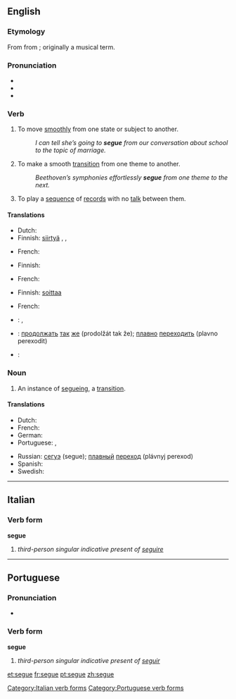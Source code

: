 ==English==
{{was wotd|2006|December|7}}

===Etymology===
From {{etyl|it|en}} {{term|seguire||to follow|lang=it}} from {{etyl|la|en}} {{term|sequor|lang=la}}; originally a musical term.

===Pronunciation===
* {{IPA|/ˈsɛɡweɪ/|}}
* {{audio|en-us-segue.ogg|Audio (US)}}
* {{homophones|lang=en|Segway}}

===Verb===
{{en-verb|segues|segueing|segued|segued}}

# To move [[smoothly]] from one state or subject to another.
#: ''I can tell she’s going to '''segue''' from our conversation about school to the topic of marriage.''
# {{context|music|lang=en}} To make a smooth [[transition]] from one theme to another.
#: ''Beethoven’s symphonies effortlessly '''segue''' from one theme to the next.''
# {{context|of a disk jockey|lang=en}} To play a [[sequence]] of [[record]]s with no [[talk]] between them.

====Translations====
{{trans-top|to move smoothly from one topic to another}}
* Dutch: {{t+|nl|van}} {{t+|nl|thema}} {{t+|nl|wisselen}}
* Finnish: [[siirtyä#Finnish|siirtyä]] {{t|fi|juohevasti}}, {{t|fi|sujuvasti}}, {{t|fi|huomaamatta}}
{{trans-mid}}
* French: {{t+|fr|enchaîner}}
{{trans-bottom}}

{{trans-top|music: to move smoothly from one theme to another}}
* Finnish: {{t+|fi|liukua}}
{{trans-mid}}
* French: {{t+|fr|enchaîner}}
{{trans-bottom}}

{{trans-top|to play a sequence of records without talking in between}}
* Finnish: [[soittaa#Finnish|soittaa]] {{t+|fi|putkeen}}
{{trans-mid}}
* French: {{t+|fr|enchaîner}}
{{trans-bottom}}

{{checktrans-top}}
* {{ttbc|pt}}: {{t+|pt|passar}}, {{t+|pt|mudar}}
* {{ttbc|ru}}: [[продолжать]] [[так]] [[же]] (prodolžát tak že); [[плавно]] [[переходить]] (plavno perexodit)
{{trans-mid}}
* {{ttbc|es}}: {{t|es|transición suave}}
{{trans-bottom}}

===Noun===
{{en-noun}}

# An instance of [[segueing]], a [[transition]].

====Translations====
{{trans-top|an instance of segueing, a transition}}
* Dutch: {{t+|nl|overgang|m}}
* French: {{t+|fr|transition|f}}
* German: {{t+|de|Übergang|m}}
* Portuguese: {{t|pt|passagem}}, {{t|pt|transição}}
{{trans-mid}}
* Russian: [[сегуэ]] (segue); [[плавный]] [[переход]] (plávnyj perexod)
* Spanish: {{t+|es|transición|f}}
* Swedish: {{t|sv|övergång|c}}
{{trans-bottom}}

----

==Italian==

{{rfp|lang=it}}

===Verb form===
'''segue'''

# ''third-person singular indicative present of [[seguire]]''

[[Category:Italian verb forms]]

----

==Portuguese==

===Pronunciation===
*{{a|Portugal}} {{IPA|/ˈsɛ.ɣɨ/|/ˈsɛ.gɨ/|lang=pt}}

===Verb form===
'''segue'''

# ''third-person singular indicative present of [[seguir]]''

[[Category:Portuguese verb forms]]

[[et:segue]]
[[fr:segue]]
[[pt:segue]]
[[zh:segue]]